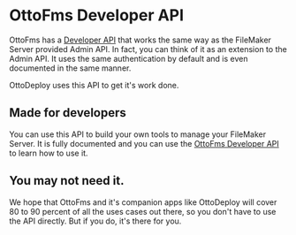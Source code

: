 # OttoFms Developer API

OttoFms has a [Developer API](/apidoc) that works the same way as the FileMaker Server provided Admin API. In fact, you can think of it as an extension to the Admin API. It uses the same authentication by default and is even documented in the same manner.

OttoDeploy uses this API to get it's work done.

## Made for developers

You can use this API to build your own tools to manage your FileMaker Server. It is fully documented and you can use the [OttoFms Developer API](/apidoc) to learn how to use it.

## You may not need it.

We hope that OttoFms and it's companion apps like OttoDeploy will cover 80 to 90 percent of all the uses cases out there, so you don't have to use the API directly. But if you do, it's there for you.
